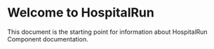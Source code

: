 
<Meta title="Welcome" />

# Welcome to HospitalRun

This document is the starting point for information about HospitalRun Component documentation.
